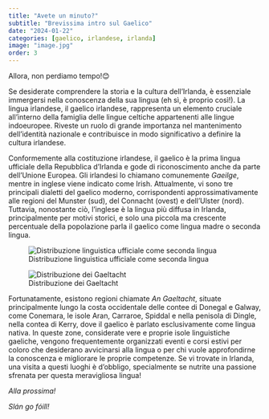 ```yaml
---
title: "Avete un minuto?"
subtitle: "Brevissima intro sul Gaelico"
date: "2024-01-22"
categories: [gaelico, irlandese, irlanda]
image: "image.jpg"
order: 3
---
```


Allora, non perdiamo tempo!😊

Se desiderate comprendere la storia e la cultura dell'Irlanda, è essenziale immergersi nella conoscenza della sua lingua (eh sì, è proprio così!). La lingua irlandese, il gaelico irlandese, rappresenta un elemento cruciale all'interno della famiglia delle lingue celtiche appartenenti alle lingue indoeuropee. Riveste un ruolo di grande importanza nel mantenimento dell'identità nazionale e contribuisce in modo significativo a definire la cultura irlandese.

Conformemente alla costituzione irlandese, il gaelico è la prima lingua ufficiale della Repubblica d'Irlanda e gode di riconoscimento anche da parte dell'Unione Europea. Gli irlandesi lo chiamano comunemente *Gaeilge*, mentre in inglese viene indicato come Irish. Attualmente, vi sono tre principali dialetti del gaelico moderno, corrispondenti approssimativamente alle regioni del Munster (sud), del Connacht (ovest) e dell'Ulster (nord). Tuttavia, nonostante ciò, l'inglese è la lingua più diffusa in Irlanda, principalmente per motivi storici, e solo una piccola ma crescente percentuale della popolazione parla il gaelico come lingua madre o seconda lingua.

::: {layout-ncol="2"}

![Distribuzione linguistica ufficiale come seconda lingua](https://upload.wikimedia.org/wikipedia/commons/8/86/Cainteoirí_Gaeilge_-_Irish_Speakers.svg)

![Distribuzione dei Gaeltacht](https://upload.wikimedia.org/wikipedia/commons/1/10/Gaeltacht.svg)

:::

Fortunatamente, esistono regioni chiamate *An Gaeltacht*, situate principalmente lungo la costa occidentale delle contee di Donegal e Galway, come Conemara, le isole Aran, Carraroe, Spiddal e nella penisola di Dingle, nella contea di Kerry, dove il gaelico è parlato esclusivamente come lingua nativa. In queste zone, considerate vere e proprie isole linguistiche gaeliche, vengono frequentemente organizzati eventi e corsi estivi per coloro che desiderano avvicinarsi alla lingua o per chi vuole approfondirne la conoscenza e migliorare le proprie competenze. Se vi trovate in Irlanda, una visita a questi luoghi è d'obbligo, specialmente se nutrite una passione sfrenata per questa meravigliosa lingua!

*Alla prossima!*

*Slán go fóill!*
